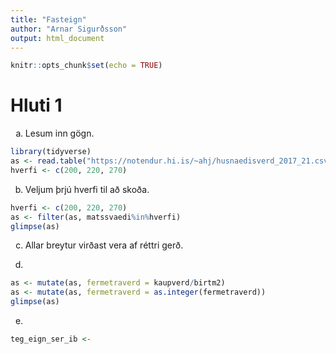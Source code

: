 ```yaml
---
title: "Fasteign"
author: "Arnar Sigurðsson"
output: html_document
---
```

```r
knitr::opts_chunk$set(echo = TRUE)
```

# Hluti 1
a)
Lesum inn gögn.

```r
library(tidyverse)
as <- read.table("https://notendur.hi.is/~ahj/husnaedisverd_2017_21.csv", sep = ";", header = T, encoding = "UTF-8")
hverfi <- c(200, 220, 270)
```

b)
Veljum þrjú hverfi til að skoða.

```r
hverfi <- c(200, 220, 270)
as <- filter(as, matssvaedi%in%hverfi)
glimpse(as)
```
c)
Allar breytur virðast vera af réttri gerð.

d)
```r
as <- mutate(as, fermetraverd = kaupverd/birtm2)
as <- mutate(as, fermetraverd = as.integer(fermetraverd))
glimpse(as)
```

e)
```r
teg_eign_ser_ib <-
```



